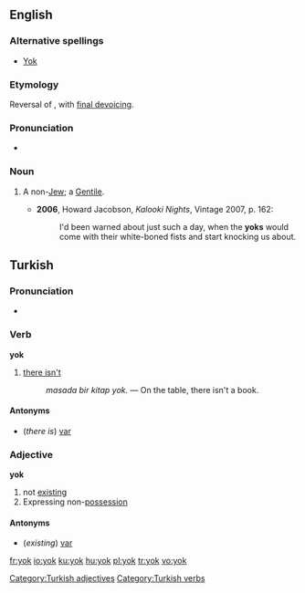 ==English==

===Alternative spellings===
* [[Yok]]

===Etymology===
Reversal of {{term|goy}}, with [[w:final devoicing|final devoicing]].

===Pronunciation===
* {{IPA|/jɒk/}}

===Noun===
{{en-noun}}

# {{pejorative}} A non-[[Jew]]; a [[Gentile]].
#* '''2006''', Howard Jacobson, ''Kalooki Nights'', Vintage 2007, p. 162:
#*: I'd been warned about just such a day, when the '''yoks''' would come with their white-boned fists and start knocking us about.

==Turkish==

===Pronunciation===
* {{IPA|/jok/|lang=tr}}

===Verb===
'''yok'''

# [[there isn't]]
#: ''masada bir kitap yok.'' — On the table, there isn't a book.

====Antonyms====
* (''there is'') [[var]]

===Adjective===
'''yok'''

# not [[existing]]
# Expressing non-[[possession]]

====Antonyms====
* (''existing'') [[var]]


[[Category:Turkish adjectives]]
[[Category:Turkish verbs]]

[[fr:yok]]
[[io:yok]]
[[ku:yok]]
[[hu:yok]]
[[pl:yok]]
[[tr:yok]]
[[vo:yok]]
